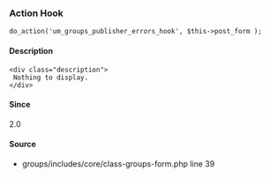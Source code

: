 
<UMBreadCrumb type="action"/>

### Action Hook    
    
```
do_action('um_groups_publisher_errors_hook', $this->post_form );
```

#### Description
    <div class="description">
     Nothing to display.
    </div>

#### Since
<div class="description">
2.0
</div>

#### Source
  - <Link href="https://github.com/ultimatemember/groups/tree/2.3.0/includes/core/class--form.php#L39">groups/includes/core/class-groups-form.php</Link> <Link href="https://github.com/ultimatemember/groups/tree/2.3.0/includes/core/class--form.php#L39">line 39</Link>

